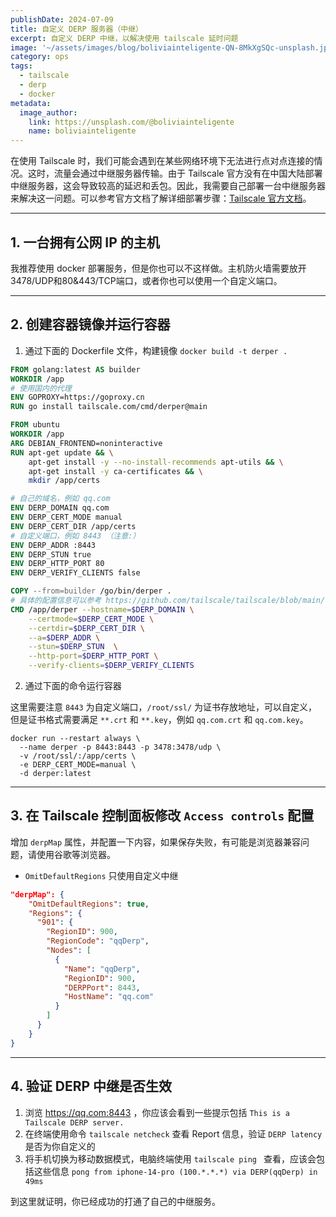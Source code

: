 ```yaml
---
publishDate: 2024-07-09
title: 自定义 DERP 服务器（中继）
excerpt: 自定义 DERP 中继，以解决使用 tailscale 延时问题
image: '~/assets/images/blog/boliviainteligente-QN-8MkXgSQc-unsplash.jpg'
category: ops
tags:
  - tailscale
  - derp
  - docker
metadata:
  image_author:
    link: https://unsplash.com/@boliviainteligente
    name: boliviainteligente
---
```


在使用 Tailscale 时，我们可能会遇到在某些网络环境下无法进行点对点连接的情况。这时，流量会通过中继服务器传输。由于 Tailscale 官方没有在中国大陆部署中继服务器，这会导致较高的延迟和丢包。因此，我需要自己部署一台中继服务器来解决这一问题。可以参考官方文档了解详细部署步骤：[Tailscale 官方文档](https://tailscale.com/kb/1118/custom-derp-servers)。

---

## 1. 一台拥有公网 IP 的主机

我推荐使用 docker 部署服务，但是你也可以不这样做。主机防火墙需要放开 3478/UDP和80&443/TCP端口，或者你也可以使用一个自定义端口。

---

## 2. 创建容器镜像并运行容器

1. 通过下面的 Dockerfile 文件，构建镜像 `docker build -t derper .`

```dockerfile
FROM golang:latest AS builder
WORKDIR /app
# 使用国内的代理
ENV GOPROXY=https://goproxy.cn
RUN go install tailscale.com/cmd/derper@main

FROM ubuntu
WORKDIR /app
ARG DEBIAN_FRONTEND=noninteractive
RUN apt-get update && \
    apt-get install -y --no-install-recommends apt-utils && \
    apt-get install -y ca-certificates && \
    mkdir /app/certs

# 自己的域名，例如 qq.com
ENV DERP_DOMAIN qq.com
ENV DERP_CERT_MODE manual
ENV DERP_CERT_DIR /app/certs
# 自定义端口，例如 8443 （注意:）
ENV DERP_ADDR :8443
ENV DERP_STUN true
ENV DERP_HTTP_PORT 80
ENV DERP_VERIFY_CLIENTS false

COPY --from=builder /go/bin/derper .
# 具体的配置信息可以参考 https://github.com/tailscale/tailscale/blob/main/cmd/derper/derper.go
CMD /app/derper --hostname=$DERP_DOMAIN \
    --certmode=$DERP_CERT_MODE \
    --certdir=$DERP_CERT_DIR \
    --a=$DERP_ADDR \
    --stun=$DERP_STUN  \
    --http-port=$DERP_HTTP_PORT \
    --verify-clients=$DERP_VERIFY_CLIENTS
```

2. 通过下面的命令运行容器

这里需要注意 `8443` 为自定义端口，`/root/ssl/` 为证书存放地址，可以自定义，但是证书格式需要满足 `**.crt` 和 `**.key`，例如 `qq.com.crt` 和 `qq.com.key`。

```shell
docker run --restart always \
  --name derper -p 8443:8443 -p 3478:3478/udp \
  -v /root/ssl/:/app/certs \
  -e DERP_CERT_MODE=manual \
  -d derper:latest
```

---

## 3. 在 Tailscale 控制面板修改 `Access controls` 配置

增加 `derpMap` 属性，并配置一下内容，如果保存失败，有可能是浏览器兼容问题，请使用谷歌等浏览器。

- `OmitDefaultRegions` 只使用自定义中继

```json
"derpMap": {
    "OmitDefaultRegions": true,
    "Regions": {
      "901": {
        "RegionID": 900,
        "RegionCode": "qqDerp",
        "Nodes": [
          {
            "Name": "qqDerp",
            "RegionID": 900,
            "DERPPort": 8443,
            "HostName": "qq.com"
          }
        ]
      }
    }
}
```

---

## 4. 验证 DERP 中继是否生效

1. 浏览 https://qq.com:8443 ，你应该会看到一些提示包括 `This is a Tailscale DERP server.`
2. 在终端使用命令 `tailscale netcheck` 查看 Report 信息，验证 `DERP latency` 是否为你自定义的
3. 将手机切换为移动数据模式，电脑终端使用 `tailscale ping ` 查看，应该会包括这些信息 `pong from iphone-14-pro (100.*.*.*) via DERP(qqDerp) in 49ms`

到这里就证明，你已经成功的打通了自己的中继服务。
